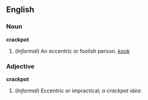 ==English==

===Noun===
'''crackpot'''
# (''Informal'') An eccentric or foolish person. ''[[kook]]''

===Adjective===
'''crackpot'''
# (''Informal'') Eccentric or impractical; ''a crackpot idea''.